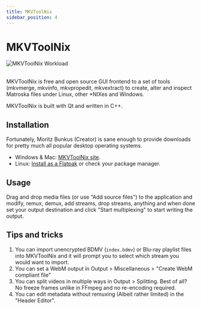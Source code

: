 ```yaml
---
title: MKVToolNix
sidebar_position: 4
---
```


# MKVToolNix

<picture>
    <source srcset="https://raw.githubusercontent.com/av1-community-contributors/images/main/mkvtoolnix-gui-workload.avif" type="image/avif" />
    <img src="https://raw.githubusercontent.com/av1-community-contributors/images/main/mkvtoolnix-gui-workload.webp" alt="MKVToolNix Workload" />
</picture>
<br/><br/>

MKVToolNix is free and open source GUI frontend to a set of tools (mkvmerge, mkvinfo, mkvpropedit, mkvextract) to create, alter and inspect Matroska files under Linux, other \*NIXes and Windows.

MKVToolNix is built with Qt and written in C++.

## Installation

Fortunately, Moritz Bunkus (Creator) is sane enough to provide downloads for pretty much all popular desktop operating systems.
- Windows & Mac: [MKVToolNix site](https://mkvtoolnix.download/downloads.html).
- Linux: [Install as a Flatpak](https://flathub.org/apps/org.bunkus.mkvtoolnix-gui) or check your package manager.

## Usage

Drag and drop media files (or use "Add source files") to the application and modify, remux, demux, add streams, drop streams, anything and when done set your output destination and click "Start multiplexing" to start writing the output.

## Tips and tricks

1. You can import unencrypted BDMV (``index.bdmv``) or Blu-ray playlist files into MKVToolNix and it will prompt you to select which stream you would want to import.
2. You can set a WebM output in Output > Miscellaneous > "Create WebM compliant file"
3. You can split videos in multiple ways in Output > Splitting. Best of all? No freeze frames unlike in FFmpeg and no re-encoding required.
4. You can edit metadata without remuxing (Albeit rather limited) in the "Header Editor".
